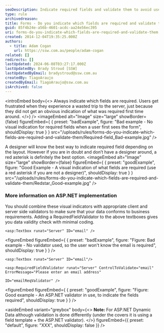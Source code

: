 ```yaml
---
seoDescription: Indicate required fields and validate them to avoid user frustration and ensure data conformity to business requirements.
type: rule
archivedreason:
title: Forms - Do you indicate which fields are required and validate them?
guid: 85f4b24e-a56b-4601-acdc-aa24e56ec395
uri: forms-do-you-indicate-which-fields-are-required-and-validate-them
created: 2014-12-04T19:35:25.000Z
authors:
  - title: Adam Cogan
    url: https://ssw.com.au/people/adam-cogan
related: []
redirects: []
lastUpdated: 2024-06-08T03:27:17.000Z
lastUpdatedBy: Brady Stroud [SSW]
lastUpdatedByEmail: bradystroud@ssw.com.au
createdBy: TiagoAraujo
createdByEmail: TiagoAraujo@ssw.com.au
isArchived: false
---
```


<introEmbed
  body={<>
Always indicate which fields are required. Users get frustrated when they experience a wasted trip to the server, just because they did not get an obvious indication of what was required first time around.
  </>}
/>
<imageEmbed
  alt="Image"
  size="large"
  showBorder={false}
  figureEmbed={ {
    preset: "badExample",
    figure: "Bad example - No visual indication for required fields when a user first sees the form",
    shouldDisplay: true
  } }
  src="/uploads/rules/forms-do-you-indicate-which-fields-are-required-and-validate-them/Required-field_Bad-example.jpg"
/>

A designer will know the best way to indicate required field depending on the layout. However if you are in doubt and don’t have a designer around, a red asterisk is definitely the best option.
<imageEmbed
  alt="Image"
  size="large"
  showBorder={false}
  figureEmbed={ {
    preset: "goodExample",
    figure: "Good Example - A visual indication of what fields are required (use a red asterisk if you are not a designer)",
    shouldDisplay: true
  } }
  src="/uploads/rules/forms-do-you-indicate-which-fields-are-required-and-validate-them/Redstar_Good-example.jpg"
/>

### More information on ASP.NET implementation

You should combine these visual indicators with appropriate client and server side validators to make sure that your data conforms to business requirements. Adding a RequiredFieldValidator to the above textboxes gives you data validity check with minimal coding.

```cshtml
<asp:Textbox runat="Server" ID="email" />
```
<figureEmbed figureEmbed={ {
  preset: "badExample",
  figure: "Figure: Bad example - No validator used, so the user won't know the email is required",
  shouldDisplay: true
} } />


```cshtml
<asp:Textbox runat="Server" ID="email"/>

<asp:RequiredFieldValidator runat="Server" ControlToValidate="email" ErrorMessage="Please enter an email address"

ID="emailReqValidator" />
```
<figureEmbed figureEmbed={ {
  preset: "goodExample",
  figure: "Figure: Good example - An ASP.NET validator in use, to indicate the fields required",
  shouldDisplay: true
} } />


<asideEmbed
  variant="greybox"
  body={<>
    **Note:** For ASP.NET Dynamic Data although validation is done differently (under the covers it is using a field template + the ASP.NET validator).
  </>}
  figureEmbed={{
    preset: "default",
    figure: "XXX",
    shouldDisplay: false
  }}
/>
